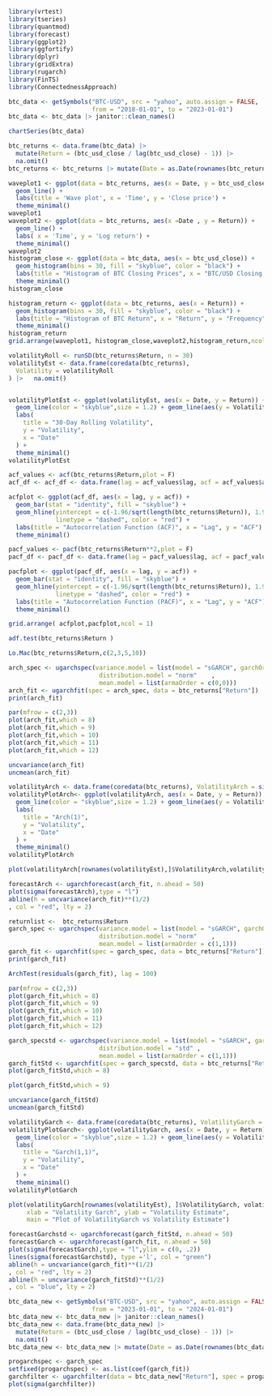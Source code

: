 ```r
library(vrtest)
library(tseries)
library(quantmod) 
library(forecast)
library(ggplot2) 
library(ggfortify)
library(dplyr)
library(gridExtra)
library(rugarch)
library(FinTS) 
library(ConnectednessApproach) 

```


```r
btc_data <- getSymbols("BTC-USD", src = "yahoo", auto.assign = FALSE, 
                       from = "2018-01-01", to = "2023-01-01")
btc_data <- btc_data |> janitor::clean_names()

```
```r
chartSeries(btc_data)
```


```r
btc_returns <- data.frame(btc_data) |> 
  mutate(Return = (btc_usd_close / lag(btc_usd_close) - 1)) |> 
  na.omit() 
btc_returns <- btc_returns |> mutate(Date = as.Date(rownames(btc_returns)))
```
```r
waveplot1 <- ggplot(data = btc_returns, aes(x = Date, y = btc_usd_close )) +
  geom_line() +
  labs(title = 'Wave plot', x = 'Time', y = 'Close price') +
  theme_minimal()
waveplot1
waveplot2 <- ggplot(data = btc_returns, aes(x =Date , y = Return)) +
  geom_line() +
  labs( x = 'Time', y = 'Log return') +
  theme_minimal()
waveplot2
histogram_close <- ggplot(data = btc_data, aes(x = btc_usd_close)) +
  geom_histogram(bins = 30, fill = "skyblue", color = "black") +
  labs(title = "Histogram of BTC Closing Prices", x = "BTC/USD Closing Price", y = "Frequency") +
  theme_minimal()
histogram_close

histogram_return <- ggplot(data = btc_returns, aes(x = Return)) +
  geom_histogram(bins = 30, fill = "skyblue", color = "black") +
  labs(title = "Histogram of BTC Return", x = "Return", y = "Frequency") +
  theme_minimal()
histogram_return
grid.arrange(waveplot1, histogram_close,waveplot2,histogram_return,ncol = 2)

```
```r
volatilityRoll <- runSD(btc_returns$Return, n = 30) 
volatilityEst <- data.frame(coredata(btc_returns),
  Volatility = volatilityRoll
) |>   na.omit() 


volatilityPlotEst <- ggplot(volatilityEst, aes(x = Date, y = Return)) +
  geom_line(color = "skyblue",size = 1.2) + geom_line(aes(y = Volatility),color = "darkblue") +
  labs(
    title = "30-Day Rolling Volatility",
    y = "Volatility",
    x = "Date"
  ) +
  theme_minimal()
volatilityPlotEst
```
```r
acf_values <- acf(btc_returns$Return,plot = F)
acf_df <- acf_df <- data.frame(lag = acf_values$lag, acf = acf_values$acf)

acfplot <- ggplot(acf_df, aes(x = lag, y = acf)) +
  geom_bar(stat = "identity", fill = "skyblue") +
  geom_hline(yintercept = c(-1.96/sqrt(length(btc_returns$Return)), 1.96/sqrt(length(btc_returns$Return))), 
             linetype = "dashed", color = "red") +
  labs(title = "Autocorrelation Function (ACF)", x = "Lag", y = "ACF") +
  theme_minimal()

pacf_values <- pacf(btc_returns$Return**2,plot = F)
pacf_df <- pacf_df <- data.frame(lag = pacf_values$lag, acf = pacf_values$acf)

pacfplot <- ggplot(pacf_df, aes(x = lag, y = acf)) +
  geom_bar(stat = "identity", fill = "skyblue") +
  geom_hline(yintercept = c(-1.96/sqrt(length(btc_returns$Return)), 1.96/sqrt(length(btc_returns$Return))), 
             linetype = "dashed", color = "red") +
  labs(title = "Autocorrelation Function (PACF)", x = "Lag", y = "ACF") +
  theme_minimal()

grid.arrange( acfplot,pacfplot,ncol = 1)
```
```r
adf.test(btc_returns$Return )
```
```r
Lo.Mac(btc_returns$Return,c(2,3,5,10))
```
```r
arch_spec <- ugarchspec(variance.model = list(model = "sGARCH", garchOrder = c(1,0)),
                         distribution.model = "norm"	,
                         mean.model = list(armaOrder = c(0,0)))
arch_fit <- ugarchfit(spec = arch_spec, data = btc_returns["Return"])
print(arch_fit)
```
```r
par(mfrow = c(2,3))
plot(arch_fit,which = 8)
plot(arch_fit,which = 9)
plot(arch_fit,which = 10)
plot(arch_fit,which = 11)
plot(arch_fit,which = 12)
```
```r
uncvariance(arch_fit)
uncmean(arch_fit)
```
```r
volatilityArch <- data.frame(coredata(btc_returns), VolatilityArch = sigma(arch_fit))
volatilityPlotArch<- ggplot(volatilityArch, aes(x = Date, y = Return)) +
  geom_line(color = "skyblue",size = 1.2) + geom_line(aes(y = VolatilityArch),color = "darkblue") + 
  labs(
    title = "Arch(1)",
    y = "Volatility",
    x = "Date"
  ) +
  theme_minimal()
volatilityPlotArch
```

```r
plot(volatilityArch[rownames(volatilityEst),]$VolatilityArch,volatilityEst$Volatility)
```
```r
forecastArch <- ugarchforecast(arch_fit, n.ahead = 50)
plot(sigma(forecastArch),type = "l")
abline(h = uncvariance(arch_fit)**(1/2)
, col = "red", lty = 2)  
```



```r
returnlist <-  btc_returns$Return
garch_spec <- ugarchspec(variance.model = list(model = "sGARCH", garchOrder = c(1,1)),
                         distribution.model = "norm"	,
                         mean.model = list(armaOrder = c(1,1)))
garch_fit <- ugarchfit(spec = garch_spec, data = btc_returns["Return"])
print(garch_fit)
```






```r
ArchTest(residuals(garch_fit), lag = 100)
```
```r
par(mfrow = c(2,3))
plot(garch_fit,which = 8)
plot(garch_fit,which = 9)
plot(garch_fit,which = 10)
plot(garch_fit,which = 11)
plot(garch_fit,which = 12)
```




```r
garch_specstd <- ugarchspec(variance.model = list(model = "sGARCH", garchOrder = c(1,1)),
                         distribution.model = "std"	,
                         mean.model = list(armaOrder = c(1,1)))
garch_fitStd <- ugarchfit(spec = garch_specstd, data = btc_returns["Return"])
plot(garch_fitStd,which = 8)
```

```r
plot(garch_fitStd,which = 9)

```




```r
uncvariance(garch_fitStd)
uncmean(garch_fitStd)
```
```r
volatilityGarch <- data.frame(coredata(btc_returns), VolatilityGarch = sigma(garch_fitStd))
volatilityPlotGarch<- ggplot(volatilityGarch, aes(x = Date, y = Return)) +
  geom_line(color = "skyblue",size = 1.2) + geom_line(aes(y = VolatilityGarch),color = "darkblue")+
  labs(
    title = "Garch(1,1)",
    y = "Volatility",
    x = "Date"
  ) +
  theme_minimal()
volatilityPlotGarch
```


```r
plot(volatilityGarch[rownames(volatilityEst), ]$VolatilityGarch, volatilityEst$Volatility,
     xlab = "Volatility Garch", ylab = "Volatility Estimate",
     main = "Plot of VolatilityGarch vs Volatility Estimate")


```



```r
forecastGarchstd <- ugarchforecast(garch_fitStd, n.ahead = 50)
forecastGarch <- ugarchforecast(garch_fit, n.ahead = 50)
plot(sigma(forecastGarch),type = "l",ylim = c(0, .2))
lines(sigma(forecastGarchstd), type ='l', col = "green")
abline(h = uncvariance(garch_fit)**(1/2)
, col = "red", lty = 2)  
abline(h = uncvariance(garch_fitStd)**(1/2)
, col = "blue", lty = 2)  
```



```r
btc_data_new <- getSymbols("BTC-USD", src = "yahoo", auto.assign = FALSE, 
                       from = "2023-01-01", to = "2024-01-01")
btc_data_new <- btc_data_new |> janitor::clean_names()
btc_data_new <- data.frame(btc_data_new) |> 
  mutate(Return = (btc_usd_close / lag(btc_usd_close) - 1)) |> 
  na.omit() 
btc_data_new <- btc_data_new |> mutate(Date = as.Date(rownames(btc_data_new)))
```
```r
progarchspec <- garch_spec
setfixed(progarchspec) <- as.list(coef(garch_fit))
garchfilter <- ugarchfilter(data = btc_data_new["Return"], spec = progarchspec)
plot(sigma(garchfilter))
```

























